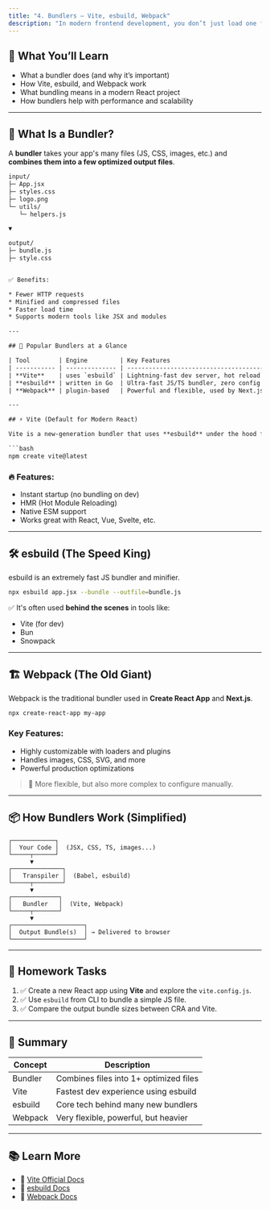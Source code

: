 ```yaml
---
title: "4. Bundlers — Vite, esbuild, Webpack"
description: "In modern frontend development, you don’t just load one file — you load a bundle: a single, optimized package of all your code, styles, and assets."
---
```


## 🧠 What You’ll Learn

- What a bundler does (and why it’s important)
- How Vite, esbuild, and Webpack work
- What bundling means in a modern React project
- How bundlers help with performance and scalability

---

## 🔹 What Is a Bundler?

A **bundler** takes your app's many files (JS, CSS, images, etc.) and **combines them into a few optimized output files**.

````txt
input/
├─ App.jsx
├─ styles.css
├─ logo.png
└─ utils/
   └─ helpers.js

▼

output/
├─ bundle.js
├─ style.css


✅ Benefits:

* Fewer HTTP requests
* Minified and compressed files
* Faster load time
* Supports modern tools like JSX and modules

---

## 🔧 Popular Bundlers at a Glance

| Tool        | Engine         | Key Features                           |
| ----------- | -------------- | -------------------------------------- |
| **Vite**    | uses `esbuild` | Lightning-fast dev server, hot reload  |
| **esbuild** | written in Go  | Ultra-fast JS/TS bundler, zero config  |
| **Webpack** | plugin-based   | Powerful and flexible, used by Next.js |

---

## ⚡ Vite (Default for Modern React)

Vite is a new-generation bundler that uses **esbuild** under the hood for development.

```bash
npm create vite@latest
````

### 🔥 Features:

- Instant startup (no bundling on dev)
- HMR (Hot Module Reloading)
- Native ESM support
- Works great with React, Vue, Svelte, etc.

---

## 🛠 esbuild (The Speed King)

esbuild is an extremely fast JS bundler and minifier.

```bash
npx esbuild app.jsx --bundle --outfile=bundle.js
```

✅ It's often used **behind the scenes** in tools like:

- Vite (for dev)
- Bun
- Snowpack

---

## 🏗 Webpack (The Old Giant)

Webpack is the traditional bundler used in **Create React App** and **Next.js**.

```bash
npx create-react-app my-app
```

### Key Features:

- Highly customizable with loaders and plugins
- Handles images, CSS, SVG, and more
- Powerful production optimizations

> 🧠 More flexible, but also more complex to configure manually.

---

## 📦 How Bundlers Work (Simplified)

```
┌────────────┐
│  Your Code │  (JSX, CSS, TS, images...)
└─────┬──────┘
      ▼
┌──────────────┐
│   Transpiler │  (Babel, esbuild)
└─────┬────────┘
      ▼
┌─────────────┐
│   Bundler   │  (Vite, Webpack)
└─────┬───────┘
      ▼
┌────────────────────┐
│  Output Bundle(s)  │ → Delivered to browser
└────────────────────┘
```

---

## 🧪 Homework Tasks

1. ✅ Create a new React app using **Vite** and explore the `vite.config.js`.
2. ✅ Use `esbuild` from CLI to bundle a simple JS file.
3. ✅ Compare the output bundle sizes between CRA and Vite.

---

## 🧠 Summary

| Concept | Description                            |
| ------- | -------------------------------------- |
| Bundler | Combines files into 1+ optimized files |
| Vite    | Fastest dev experience using esbuild   |
| esbuild | Core tech behind many new bundlers     |
| Webpack | Very flexible, powerful, but heavier   |

---

## 📚 Learn More

- 🔗 [Vite Official Docs](https://vitejs.dev)
- 🔗 [esbuild Docs](https://esbuild.github.io)
- 🔗 [Webpack Docs](https://webpack.js.org)
